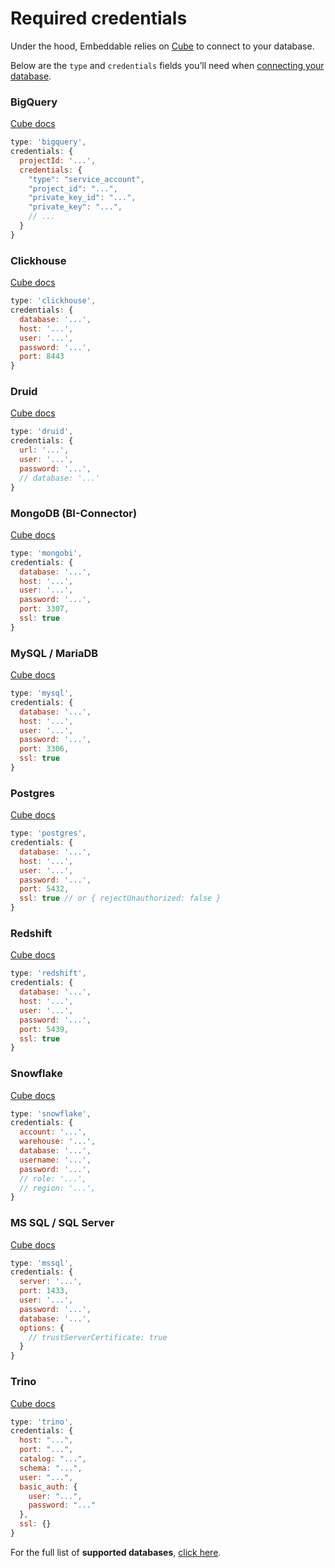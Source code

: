 # Required credentials

Under the hood, Embeddable relies on [Cube](https://cube.dev) to connect to your database.

Below are the `type` and `credentials` fields you’ll need when [connecting your database](/getting-started/connect-your-database).

### BigQuery
[Cube docs](https://cube.dev/docs/config/databases/bigquery)
```javascript
type: 'bigquery',
credentials: {
  projectId: '...',
  credentials: {
    "type": "service_account",
    "project_id": "...",
    "private_key_id": "...",
    "private_key": "...",
    // ...
  }
}
```

### Clickhouse
[Cube docs](https://cube.dev/docs/config/databases/clickhouse)
```javascript
type: 'clickhouse',
credentials: {
  database: '...',
  host: '...',
  user: '...',
  password: '...',
  port: 8443
}
```

### Druid
[Cube docs](https://cube.dev/docs/config/databases/druid)
```javascript
type: 'druid',
credentials: {
  url: '...',
  user: '...',
  password: '...',
  // database: '...'
}
```

### MongoDB (BI-Connector)
[Cube docs](https://cube.dev/docs/config/databases/mongodb)
```javascript
type: 'mongobi',
credentials: {
  database: '...',
  host: '...',
  user: '...',
  password: '...',
  port: 3307,
  ssl: true
}
```

### MySQL / MariaDB
[Cube docs](https://cube.dev/docs/config/databases/mysql)
```javascript
type: 'mysql',
credentials: {
  database: '...',
  host: '...',
  user: '...',
  password: '...',
  port: 3306,
  ssl: true
}
```

### Postgres
[Cube docs](https://cube.dev/docs/config/databases/postgres)
```javascript
type: 'postgres',
credentials: {
  database: '...',
  host: '...',
  user: '...',
  password: '...',
  port: 5432,
  ssl: true // or { rejectUnauthorized: false }
}
```

### Redshift
[Cube docs](https://cube.dev/docs/config/databases/redshift)
```javascript
type: 'redshift',
credentials: {
  database: '...',
  host: '...',
  user: '...',
  password: '...',
  port: 5439,
  ssl: true
}
```

### Snowflake
[Cube docs](https://cube.dev/docs/config/databases/snowflake)
```javascript
type: 'snowflake',
credentials: {
  account: '...',
  warehouse: '...',
  database: '...',
  username: '...',
  password: '...',
  // role: '...',
  // region: '...',
}
```

### MS SQL / SQL Server
[Cube docs](https://cube.dev/docs/config/databases/mssql)
```javascript
type: 'mssql',
credentials: {
  server: '...',
  port: 1433,
  user: '...',
  password: '...',
  database: '...',
  options: {
    // trustServerCertificate: true
  }
}
```

### Trino
[Cube docs](https://cube.dev/docs/config/databases/trino)
```javascript
type: 'trino',
credentials: {
  host: "...",
  port: "...",
  catalog: "...",
  schema: "...",
  user: "...",
  basic_auth: {
    user: "...",
    password: "..."
  },
  ssl: {}
}
```

For the full list of **supported databases**, [click here](https://cube.dev/docs/product/configuration/data-sources).